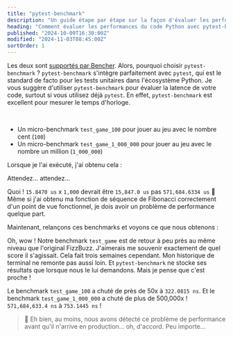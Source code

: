 ```yaml
---
title: "pytest-benchmark"
description: "Un guide étape par étape sur la façon d'évaluer les performances du code Python avec pytest-benchmark"
heading: "Comment évaluer les performances du code Python avec pytest-benchmark"
published: "2024-10-09T16:30:00Z"
modified: "2024-11-03T08:45:00Z"
sortOrder: 1
---
```



<Benchmarking />

<FizzBuzzPython />

<StepByStepPython />

<MicroVsMacro />

<BenchmarkingPython />

Les deux sont [supportés par Bencher](/fr/docs/explanation/adapters/).
Alors, pourquoi choisir `pytest-benchmark` ?
`pytest-benchmark` s'intègre parfaitement avec `pytest`,
qui est le standard de facto pour les tests unitaires dans l'écosystème Python.
Je vous suggère d'utiliser `pytest-benchmark` pour évaluer la latence de votre code,
surtout si vous utilisez déjà `pytest`.
En effet, `pytest-benchmark` est excellent pour mesurer le temps d'horloge.

<FizzBuzzRefactor />

<BenchmarkingFizzBuzz />

<FizzBuzzFibonacciPython>
  <PlayGameCode />
</FizzBuzzFibonacciPython>

<BenchmarkingFizzBuzzFibonacci />

<FizzBuzzFibonacciOpenPython>
    <FizzBuzzFibonacciOpenCode />
</FizzBuzzFibonacciOpenPython>

<TheEnd />

<br />

<OnFire />

<TestGameOnFireCode />

- Un micro-benchmark `test_game_100` pour jouer au jeu avec le nombre cent (`100`)
- Un micro-benchmark `test_game_1_000_000` pour jouer au jeu avec le nombre un million (`1_000_000`)

Lorsque je l'ai exécuté, j'ai obtenu cela :

<PytestGameOnFireOutputStart />

Attendez... attendez...

<PytestGameOnFireOutput />

Quoi ! `15.8470 us` x `1,000` devrait être `15,847.0 us` pas `571,684.6334 us` 🤯
Même si j'ai obtenu ma fonction de séquence de Fibonacci correctement d'un point de vue fonctionnel, je dois avoir un problème de performance quelque part.

<FizzBuzzFibonacciFix />

Maintenant, relançons ces benchmarks et voyons ce que nous obtenons :

<PytestGameFixOutput />

Oh, wow ! Notre benchmark `test_game` est de retour à peu près au même niveau que l'original FizzBuzz.
J'aimerais me souvenir exactement de quel score il s'agissait. Cela fait trois semaines cependant.
Mon historique de terminal ne remonte pas aussi loin.
Et `pytest-benchmark` ne stocke ses résultats que lorsque nous le lui demandons.
Mais je pense que c'est proche !

Le benchmark `test_game_100` a chuté de près de 50x à `322.0815 ns`.
Et le benchmark `test_game_1_000_000` a chuté de plus de 500,000x ! `571,684,633.4 ns` à `753.1445 ns` !

> 🐰 Eh bien, au moins, nous avons détecté ce problème de performance avant qu'il n'arrive en production... oh, d'accord. Peu importe...

<CatchInCi />

<CatchInCiOutput />

<CatchInCiPlot />

<CatchInCiPlotRustBench title="Comment évaluer les performances de Python avec pytest-benchmark" />

<BencherFooter />